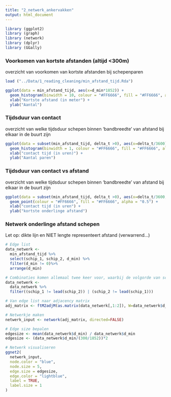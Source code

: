 ```yaml
---
title: "2_netwerk_ankervakken"
output: html_document
---
```


``` r
library (ggplot2)
library (graph)
library (network)
library (dplyr)
library (GGally)

```
### Voorkomen van kortste afstanden (altijd <300m)
overzicht van voorkomen van kortste afstanden bij schepenparen

```r
load ("../Data/1_reading_cleaning/min_afstand_tijd.Rda")

ggplot(data = min_afstand_tijd, aes(x=d_min*1852)) +
  geom_histogram(binwidth = 10, colour = "#FF6666", fill = "#FF6666", alpha = "0.5") +
  xlab("Kortste afstand (in meter") +
  ylab("Aantal")

```
### Tijdsduur van contact
overzicht van welke tijdsduur schepen binnen 'bandbreedte' van afstand bij elkaar in de buurt zijn

```r
ggplot(data = subset(min_afstand_tijd, delta_t >0), aes(x=delta_t/3600)) +
  geom_histogram(binwidth = 1, colour = "#FF6666", fill = "#FF6666", alpha = "0.5") +
  xlab("contact tijd (in uren)") +
  ylab("Aantal paren")

```
### Tijdsduur van contact vs afstand
overzicht van welke tijdsduur schepen binnen 'bandbreedte' van afstand bij elkaar in de buurt zijn

```r
ggplot(data = subset(min_afstand_tijd, delta_t >0), aes(x=delta_t/3600, y = d_min*1852)) +
  geom_point(colour = "#FF6666", fill = "#FF6666", alpha = "0.5") +
  xlab("contact tijd (in uren") +
  ylab("kortste onderlinge afstand")

```
### Netwerk onderlinge afstand schepen
Let op: dikte lijn en NIET lengte representeert afstand (verwarrend...)

```r
# Edge list
data_netwerk <-
  min_afstand_tijd %>%
  select(schip_1, schip_2, d_min) %>%
  filter(d_min != 0)%>%
  arrange(d_min)

# Combinaties komen allemaal twee keer voor, waarbij de volgorde van schepen is omgedraaid. Hierop ontdubbelen,
data_netwerk <-
  data_netwerk %>%
  filter((schip_1 != lead(schip_2)) | (schip_2 != lead(schip_1)))

# Van edge list naar adjacency matrix
adj_matrix <- ftM2adjM(as.matrix(data_netwerk[,1:2]), W=data_netwerk$d_min)

# Netwerkje maken
netwerk_input <- network(adj_matrix, directed=FALSE)

# Edge size bepalen
edgesize <- mean(data_netwerk$d_min) / data_netwerk$d_min
edgesize <- (data_netwerk$d_min/(300/1852))*2

# Netwerk visualiseren
ggnet2(
  netwerk_input,
  node.color = "blue",
  node.size = 5,
  edge.size = edgesize,
  edge.color = "lightblue",
  label = TRUE,
  label.size = 1
)

```


